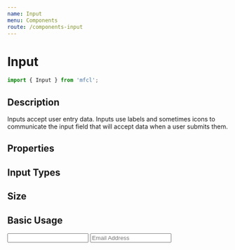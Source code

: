 ```yaml
---
name: Input
menu: Components
route: /components-input
---
```



# Input

```javascript
import { Input } from 'mfcl';
```

## Description
Inputs accept user entry data. Inputs use labels and sometimes icons to communicate the input field that will accept data when a user submits them.

## Properties

<Props of={Input} />

## Input Types

## Size 

## Basic Usage

<Playground>
  <Input></Input>
  <Input placeholder="Email Address"></Input>
</Playground>